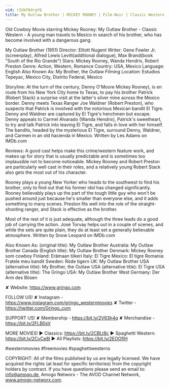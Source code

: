 ```yaml
---
vid: rIUkF0drqYQ
title: My Outlaw Brother | MICKEY ROONEY | Film-Noir | Classic Western | Action Movie | Romance
---
```


Old Cowboy Movie starring Mickey Rooney: My Outlaw Brother - Classic Western - A young man travels to Mexico in search of his brother, who has become involved with a dangerous gang.

My Outlaw Brother (1951)
Director: Elliott Nugent
Writer: Gene Fowler Jr.(screenplay), Alfred Lewis Levitt(additional dialogue), Max Brand(book "South of the Rio Grande")
Stars: Mickey Rooney, Wanda Hendrix, Robert Preston
Genre: Action, Western, Romance
Country: USA, Mexico
Language: English
Also Known As: My Brother, the Outlaw
Filming Location: Estudios Tepeyac, Mexico City, Distrito Federal, Mexico

Storyline:
At the turn of the century, Denny O'Moore Mickey Rooney), is en route from his New York City home to Texas, to pay his brother Patrick (Robert Stack) a surprise visit at the latter's silver mine across the Mexico border. Denny meets Texas Ranger Joe Waldner (Robert Preston), who suspects that Patrick is involved with the notorious Mexican bandit El Tigre. Denny and Waldner are captured by El Tigre's henchmen but escape. Denny appeals to Carmel Alvarado (Wanda Hendrix), Patrick's sweetheart, to try and talk Patrick into leaving El Tigre, and falls in love with her himself. The bandits, headed by the mysterious El Tigre, surround Denny, Waldner, and Carmen in an old hacienda in Mexico. Written by Les Adams on IMDb.com

Reviews:
A good cast helps make this crime/western feature work, and makes up for story that is usually predictable and is sometimes too implausible not to become noticeable. Mickey Rooney and Robert Preston are particularly well cast in their roles, and a relatively young Robert Stack also gets the most out of his character.

Rooney plays a young New Yorker who heads to the southwest to find his brother, only to find out that his former idol has changed significantly. Rooney believably plays up the part of the tough little guy who won't be pushed around just because he's smaller than everyone else, and it adds something to many scenes. Preston fits well into the role of the straight-shooting ranger, and Stack is effective as the brother.

Most of the rest of it is just adequate, although the three leads do a good job of carrying the action. José Torvay helps out in a couple of scenes, and while the sets are quite plain, they do at least set a generally believable atmosphere. Written by Snow Leopard on IMDb.com

Also Known As:
(original title): My Outlaw Brother
Australia: My Outlaw Brother
Canada (English title): My Outlaw Brother
Denmark: Mickey Rooney som cowboy
Finland: Erämaan tiikeri
Italy: El Tigre
Mexico: El tigre
Romania: Fratele meu bandit
Sweden: Röde tigern
UK: My Outlaw Brother
USA (alternative title): My Brother, the Outlaw
USA (alternative title): El Tigre
USA (alternative title): The Gringo
USA: My Outlaw Brother
West Germany: Der Arm des Bösen

✘ Website: https://www.grjngo.com

FOLLOW US!
✘ Instagram - https://www.instagram.com/grjngo_westernmovies
✘ Twitter - https://twitter.com/Grjngo_com

SUPPORT US!
✘ Membership - https://bit.ly/2V63h4q
✘ Merchandise - https://bit.ly/2FLB0sV

MORE MOVIES! 
► Classics: https://bit.ly/2CBLt8c 
► Spaghetti Western: https://bit.ly/2CyCe8I 
► All Playlists: https://bit.ly/2EOOfIH 

#westernmovies #freemovies #spaghettiwesterns

COPYRIGHT: All of the films published by us are legally licensed. We have acquired the rights (at least for specific territories) from the copyright holders by contract. If you have questions please send an email to: info@amogo.de, Amogo Networx - The AVOD Channel Network, www.amogo-networx.com.